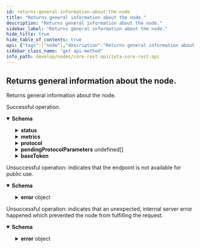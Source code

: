 ```yaml
---
id: returns-general-information-about-the-node
title: "Returns general information about the node."
description: "Returns general information about the node."
sidebar_label: "Returns general information about the node."
hide_title: true
hide_table_of_contents: true
api: {"tags":["node"],"description":"Returns general information about the node.","responses":{"200":{"description":"Successful operation.","content":{"application/json":{"schema":{"description":"Returns general information about the node.","properties":{"name":{"type":"string","description":"The name of the node."},"version":{"type":"string","description":"The semantic version of the node."},"status":{"description":"Status of the node.","properties":{"isHealthy":{"type":"boolean","description":"Tells whether the node is healthy or not."},"latestMilestone":{"type":"object","description":"Information about the latest seen milestone.","properties":{"index":{"type":"integer","description":"The index of the latest seen milestone."},"timestamp":{"type":"integer","description":"The timestamp of the latest seen milestone."},"milestoneId":{"type":"string","description":"The Milestone ID of the latest seen milestone. Hex-encoded with 0x prefix."}},"required":["index"]},"confirmedMilestone":{"type":"object","description":"Information about the latest confirmed milestone.","properties":{"index":{"type":"integer","description":"The index of the latest confirmed milestone."},"timestamp":{"type":"integer","description":"The timestamp of the latest confirmed milestone."},"milestoneId":{"type":"string","description":"The Milestone ID of the latest confirmed milestone. Hex-encoded with 0x prefix."}},"required":["index"]},"pruningIndex":{"type":"integer","description":"The index of the milestone before which the tangle history is pruned."}},"required":["isHealthy","latestMilestone","confirmedMilestone","pruningIndex"]},"metrics":{"description":"Node metrics.","properties":{"blocksPerSecond":{"description":"The current rate of new blocks per second.","type":"number","format":"float"},"referencedBlocksPerSecond":{"description":"The current rate of referenced blocks per second.","type":"number","format":"float"},"referencedRate":{"description":"The ratio of referenced blocks in relation to new blocks of the last confirmed milestone.","type":"number","format":"float"}},"required":["blocksPerSecond","referencedBlocksPerSecond","referencedRate"]},"supportedProtocolVersions":{"type":"array","description":"The supported protocol versions.","items":{"type":"integer"}},"protocol":{"description":"Protocol parameters.","properties":{"networkName":{"type":"string","description":"The Name of the network from which the networkId is derived."},"bech32Hrp":{"type":"string","description":"Tells whether the node supports mainnet or testnet addresses. Value `iota` indicates that the node supports mainnet addresses. Value `atoi` indicates that the node supports testnet addresses."},"tokenSupply":{"type":"string","description":"Current supply of base token. Plain string encoded number."},"version":{"type":"integer","description":"Protocol version used by the network."},"minPowScore":{"description":"The Proof-of-Work difficulty for a block to be sent over the network to mitigate spam.","type":"number","format":"float"},"belowMaxDepth":{"description":"The below max depth parameter of the network. New blocks can not reference parents that are more than belowMaxDepth old wrt the current milestone index. belowMaxDepth is the maximum allowed delta value between Oldest Cone Root Index (OCRI) of a given block in relation to the current Confirmed Milestone Index (CMI) before it gets lazy.","type":"integer"},"rentStructure":{"description":"The rent structure according to TIP-19.","properties":{"vByteCost":{"description":"Defines the rent of a single virtual byte denoted in IOTA tokens.","type":"integer"},"vByteFactorData":{"description":"Defines the factor to be used for data only fields.","type":"integer"},"vByteFactoKey":{"description":"Defines the factor to be used for key/lookup generating fields.","type":"integer"}},"required":["vByteCost","vByteFactorData","vByteFactoKey"]}},"required":["networkName","bech32Hrp","tokenSupply","protocolVersion","minPowScore","belowMaxDepth","rentStructure","version"]},"pendingProtocolParameters":{"description":"Pending protocol parameters.","type":"array","items":{"description":"Defines changing protocol parameters in a milestone.","properties":{"type":{"type":"integer","description":"Defines the type of MilestoneOpt."},"targetMilestoneIndex":{"type":"integer","description":"The milestone index at which these protocol parameters become active."},"protocolVersion":{"type":"integer","description":"The to be applied protocol version."},"params":{"type":"string","description":"The protocol parameters in binary form. Hex-encoded with 0x prefix."}},"required":["type","targetMilestoneIndex","protocolVersion","params"]}},"baseToken":{"description":"Gives info about the base token the network uses.","properties":{"name":{"type":"string","description":"The name of the base token of the network."},"tickerSymbol":{"type":"string","description":"Ticker symbol of the token to be displayed on trading platforms."},"unit":{"type":"string","description":"The primary unit of the token."},"decimals":{"type":"integer","description":"Number of decimals the primary unit is divisible up to."},"subunit":{"type":"string","description":"The name of the smallest possible denomination of the primary unit. subunit * 10^decimals = unit"},"useMetricPrefix":{"type":"boolean","description":"Whether to use metric prefixes for displaying unit."}},"required":["name","tickerSymbol","unit","decimals","useMetricPrefix"]},"features":{"description":"The features that are supported by the node. For example, a node could support the Proof-of-Work (pow) feature, which would allow the Proof-of-Work to be performed by the node itself. All features must be lowercase.","type":"array","items":{"type":"string"}}},"required":["name","version","status","metrics","supportedProtocolVersions","protocol","pendingProtocolParameters","baseToken","features"]},"examples":{"IOTA":{"value":{"name":"HORNET","version":"0.6.0-alpha","status":{"isHealthy":true,"latestMilestone":{"index":480,"timestamp":1617802102,"milestoneId":"0xb59ff329113b0da14343707450cb28d41fa18b295deabc4beb3fc1b6e70f9d9e"},"confirmedMilestone":{"index":480,"timestamp":1617802102,"milestoneId":"0xb59ff329113b0da14343707450cb28d41fa18b295deabc4beb3fc1b6e70f9d9e"},"pruningIndex":0},"metrics":{"blocksPerSecond":17,"referencedBlocksPerSecond":16.8,"referencedRate":98.82352941176471},"supportedProtocolVersions":[2,3],"protocol":{"networkName":"iota-testnet","bech32Hrp":"atoi","tokenSupply":"2779530283277761","version":2,"minPowScore":1000,"belowMaxDepth":15,"rentStructure":{"vByteCost":500,"vByteFactorData":1,"vByteFactorKey":10}},"pendingProtocolParameters":[{"type":1,"targetMilestoneIndex":480,"protocolVersion":2,"params":"0x03040560405060703940304956896"},{"type":1,"targetMilestoneIndex":485,"protocolVersion":2,"params":"0x03040503045950393045930239392"},{"type":1,"targetMilestoneIndex":490,"protocolVersion":2,"params":"0x02010290394032948950303939482"}],"baseToken":{"name":"IOTA","tickerSymbol":"MIOTA","unit":"IOTA","decimals":0,"useMetricPrefix":true},"features":["pow"]}},"Shimmer":{"value":{"name":"HORNET","version":"2.0.0-alpha8","status":{"isHealthy":true,"latestMilestone":{"index":480,"timestamp":1617802102,"milestoneId":"0xb59ff329113b0da14343707450cb28d41fa18b295deabc4beb3fc1b6e70f9d9e"},"confirmedMilestone":{"index":480,"timestamp":1617802102,"milestoneId":"0xb59ff329113b0da14343707450cb28d41fa18b295deabc4beb3fc1b6e70f9d9e"},"pruningIndex":0},"metrics":{"blocksPerSecond":17,"referencedBlocksPerSecond":16.8,"referencedRate":98.82352941176471},"supportedProtocolVersions":[2,3],"protocol":{"networkName":"shimmer-testnet","bech32Hrp":"rms","tokenSupply":"2779530283277761","version":2,"minPowScore":1000,"belowMaxDepth":15,"rentStructure":{"vByteCost":500,"vByteFactorData":1,"vByteFactorKey":10}},"pendingProtocolParameters":[{"type":1,"targetMilestoneIndex":480,"protocolVersion":2,"params":"0x03040560405060703940304956896"},{"type":1,"targetMilestoneIndex":485,"protocolVersion":2,"params":"0x03040503045950393045930239392"},{"type":1,"targetMilestoneIndex":490,"protocolVersion":2,"params":"0x02010290394032948950303939482"}],"baseToken":{"name":"Shimmer","tickerSymbol":"SMR","unit":"SMR","decimals":6,"subunit":"glow","useMetricPrefix":false},"features":["pow"]}}}}}},"403":{"description":"Unsuccessful operation: indicates that the endpoint is not available for public use.","content":{"application/json":{"schema":{"description":"Indicates that this endpoint is not available for public use.","allOf":[{"description":"The error format.","properties":{"error":{"type":"object","properties":{"code":{"type":"string","description":"The application error code."},"message":{"type":"string","description":"The error reason."}},"required":["code","message"]}},"required":["error"]}],"example":{"error":{"code":403,"message":"not available for public use"}}}}}},"500":{"description":"Unsuccessful operation: indicates that an unexpected, internal server error happened which prevented the node from fulfilling the request.","content":{"application/json":{"schema":{"description":"Indicates that the server encountered an unexpected condition, which prevented it from fulfilling the request by the client.","allOf":[{"description":"The error format.","properties":{"error":{"type":"object","properties":{"code":{"type":"string","description":"The application error code."},"message":{"type":"string","description":"The error reason."}},"required":["code","message"]}},"required":["error"]}],"example":{"error":{"code":500,"message":"internal server error"}}}}}}},"method":"get","path":"/api/core/v2/info","servers":[{"url":"http://127.0.0.1:14265"}],"info":{"title":"IOTA CORE REST API","description":"This document specifies the REST API for IOTA CORE node software.","contact":{"email":"contact@iota.org"},"license":{"name":"Apache 2.0","url":"http://www.apache.org/licenses/LICENSE-2.0.html"},"version":"2.0.0"},"postman":{"name":"Returns general information about the node.","description":{"content":"Returns general information about the node.","type":"text/plain"},"url":{"path":["api","core","v2","info"],"host":["{{baseUrl}}"],"query":[],"variable":[]},"header":[{"key":"Accept","value":"application/json"}],"method":"GET"}}
sidebar_class_name: "get api-method"
info_path: develop/nodes/core-rest-api/iota-core-rest-api
---
```



## Returns general information about the node.



Returns general information about the node.

<div><ApiTabs><TabItem label={"200"} value={"200"}><div>

Successful operation.

</div><div><MimeTabs schemaType={"response"}><TabItem label={"application/json"} value={"application/json"}><SchemaTabs><TabItem label={"Schema"} value={"Schema"}><details style={{}} data-collapsed={false} open={true}><summary style={{"textAlign":"left"}}><strong>Schema</strong></summary><div style={{"textAlign":"left","marginLeft":"1rem"}}></div><ul style={{"marginLeft":"1rem"}}><SchemaItem collapsible={false} name={"name"} required={false} schemaDescription={"The name of the node."} schemaName={"string"} qualifierMessage={undefined} defaultValue={undefined}></SchemaItem><SchemaItem collapsible={false} name={"version"} required={false} schemaDescription={"The semantic version of the node."} schemaName={"string"} qualifierMessage={undefined} defaultValue={undefined}></SchemaItem><SchemaItem collapsible={true} className={"schemaItem"}><details style={{}}><summary style={{}}><strong>status</strong><span style={{"opacity":"0.6"}}> </span></summary><div style={{"marginLeft":"1rem"}}><div style={{"marginTop":".5rem","marginBottom":".5rem"}}>

Status of the node.

</div><SchemaItem collapsible={false} name={"isHealthy"} required={false} schemaDescription={"Tells whether the node is healthy or not."} schemaName={"boolean"} qualifierMessage={undefined} defaultValue={undefined}></SchemaItem><SchemaItem collapsible={true} className={"schemaItem"}><details style={{}}><summary style={{}}><strong>latestMilestone</strong><span style={{"opacity":"0.6"}}> object</span></summary><div style={{"marginLeft":"1rem"}}><div style={{"marginTop":".5rem","marginBottom":".5rem"}}>

Information about the latest seen milestone.

</div><SchemaItem collapsible={false} name={"index"} required={false} schemaDescription={"The index of the latest seen milestone."} schemaName={"integer"} qualifierMessage={undefined} defaultValue={undefined}></SchemaItem><SchemaItem collapsible={false} name={"timestamp"} required={false} schemaDescription={"The timestamp of the latest seen milestone."} schemaName={"integer"} qualifierMessage={undefined} defaultValue={undefined}></SchemaItem><SchemaItem collapsible={false} name={"milestoneId"} required={false} schemaDescription={"The Milestone ID of the latest seen milestone. Hex-encoded with 0x prefix."} schemaName={"string"} qualifierMessage={undefined} defaultValue={undefined}></SchemaItem></div></details></SchemaItem><SchemaItem collapsible={true} className={"schemaItem"}><details style={{}}><summary style={{}}><strong>confirmedMilestone</strong><span style={{"opacity":"0.6"}}> object</span></summary><div style={{"marginLeft":"1rem"}}><div style={{"marginTop":".5rem","marginBottom":".5rem"}}>

Information about the latest confirmed milestone.

</div><SchemaItem collapsible={false} name={"index"} required={false} schemaDescription={"The index of the latest confirmed milestone."} schemaName={"integer"} qualifierMessage={undefined} defaultValue={undefined}></SchemaItem><SchemaItem collapsible={false} name={"timestamp"} required={false} schemaDescription={"The timestamp of the latest confirmed milestone."} schemaName={"integer"} qualifierMessage={undefined} defaultValue={undefined}></SchemaItem><SchemaItem collapsible={false} name={"milestoneId"} required={false} schemaDescription={"The Milestone ID of the latest confirmed milestone. Hex-encoded with 0x prefix."} schemaName={"string"} qualifierMessage={undefined} defaultValue={undefined}></SchemaItem></div></details></SchemaItem><SchemaItem collapsible={false} name={"pruningIndex"} required={false} schemaDescription={"The index of the milestone before which the tangle history is pruned."} schemaName={"integer"} qualifierMessage={undefined} defaultValue={undefined}></SchemaItem></div></details></SchemaItem><SchemaItem collapsible={true} className={"schemaItem"}><details style={{}}><summary style={{}}><strong>metrics</strong><span style={{"opacity":"0.6"}}> </span></summary><div style={{"marginLeft":"1rem"}}><div style={{"marginTop":".5rem","marginBottom":".5rem"}}>

Node metrics.

</div><SchemaItem collapsible={false} name={"blocksPerSecond"} required={false} schemaDescription={"The current rate of new blocks per second."} schemaName={"float"} qualifierMessage={undefined} defaultValue={undefined}></SchemaItem><SchemaItem collapsible={false} name={"referencedBlocksPerSecond"} required={false} schemaDescription={"The current rate of referenced blocks per second."} schemaName={"float"} qualifierMessage={undefined} defaultValue={undefined}></SchemaItem><SchemaItem collapsible={false} name={"referencedRate"} required={false} schemaDescription={"The ratio of referenced blocks in relation to new blocks of the last confirmed milestone."} schemaName={"float"} qualifierMessage={undefined} defaultValue={undefined}></SchemaItem></div></details></SchemaItem><SchemaItem collapsible={false} name={"supportedProtocolVersions"} required={false} schemaDescription={"The supported protocol versions."} schemaName={"integer[]"} qualifierMessage={undefined} defaultValue={undefined}></SchemaItem><SchemaItem collapsible={true} className={"schemaItem"}><details style={{}}><summary style={{}}><strong>protocol</strong><span style={{"opacity":"0.6"}}> </span></summary><div style={{"marginLeft":"1rem"}}><div style={{"marginTop":".5rem","marginBottom":".5rem"}}>

Protocol parameters.

</div><SchemaItem collapsible={false} name={"networkName"} required={false} schemaDescription={"The Name of the network from which the networkId is derived."} schemaName={"string"} qualifierMessage={undefined} defaultValue={undefined}></SchemaItem><SchemaItem collapsible={false} name={"bech32Hrp"} required={false} schemaDescription={"Tells whether the node supports mainnet or testnet addresses. Value `iota` indicates that the node supports mainnet addresses. Value `atoi` indicates that the node supports testnet addresses."} schemaName={"string"} qualifierMessage={undefined} defaultValue={undefined}></SchemaItem><SchemaItem collapsible={false} name={"tokenSupply"} required={false} schemaDescription={"Current supply of base token. Plain string encoded number."} schemaName={"string"} qualifierMessage={undefined} defaultValue={undefined}></SchemaItem><SchemaItem collapsible={false} name={"version"} required={false} schemaDescription={"Protocol version used by the network."} schemaName={"integer"} qualifierMessage={undefined} defaultValue={undefined}></SchemaItem><SchemaItem collapsible={false} name={"minPowScore"} required={false} schemaDescription={"The Proof-of-Work difficulty for a block to be sent over the network to mitigate spam."} schemaName={"float"} qualifierMessage={undefined} defaultValue={undefined}></SchemaItem><SchemaItem collapsible={false} name={"belowMaxDepth"} required={false} schemaDescription={"The below max depth parameter of the network. New blocks can not reference parents that are more than belowMaxDepth old wrt the current milestone index. belowMaxDepth is the maximum allowed delta value between Oldest Cone Root Index (OCRI) of a given block in relation to the current Confirmed Milestone Index (CMI) before it gets lazy."} schemaName={"integer"} qualifierMessage={undefined} defaultValue={undefined}></SchemaItem><SchemaItem collapsible={true} className={"schemaItem"}><details style={{}}><summary style={{}}><strong>rentStructure</strong><span style={{"opacity":"0.6"}}> </span></summary><div style={{"marginLeft":"1rem"}}><div style={{"marginTop":".5rem","marginBottom":".5rem"}}>

The rent structure according to TIP-19.

</div><SchemaItem collapsible={false} name={"vByteCost"} required={false} schemaDescription={"Defines the rent of a single virtual byte denoted in IOTA tokens."} schemaName={"integer"} qualifierMessage={undefined} defaultValue={undefined}></SchemaItem><SchemaItem collapsible={false} name={"vByteFactorData"} required={false} schemaDescription={"Defines the factor to be used for data only fields."} schemaName={"integer"} qualifierMessage={undefined} defaultValue={undefined}></SchemaItem><SchemaItem collapsible={false} name={"vByteFactoKey"} required={false} schemaDescription={"Defines the factor to be used for key/lookup generating fields."} schemaName={"integer"} qualifierMessage={undefined} defaultValue={undefined}></SchemaItem></div></details></SchemaItem></div></details></SchemaItem><SchemaItem collapsible={true} className={"schemaItem"}><details style={{}}><summary style={{}}><strong>pendingProtocolParameters</strong><span style={{"opacity":"0.6"}}> undefined[]</span></summary><div style={{"marginLeft":"1rem"}}><div style={{"marginTop":".5rem","marginBottom":".5rem"}}>

Pending protocol parameters.

</div><SchemaItem collapsible={false} name={"type"} required={false} schemaDescription={"Defines the type of MilestoneOpt."} schemaName={"integer"} qualifierMessage={undefined} defaultValue={undefined}></SchemaItem><SchemaItem collapsible={false} name={"targetMilestoneIndex"} required={false} schemaDescription={"The milestone index at which these protocol parameters become active."} schemaName={"integer"} qualifierMessage={undefined} defaultValue={undefined}></SchemaItem><SchemaItem collapsible={false} name={"protocolVersion"} required={false} schemaDescription={"The to be applied protocol version."} schemaName={"integer"} qualifierMessage={undefined} defaultValue={undefined}></SchemaItem><SchemaItem collapsible={false} name={"params"} required={false} schemaDescription={"The protocol parameters in binary form. Hex-encoded with 0x prefix."} schemaName={"string"} qualifierMessage={undefined} defaultValue={undefined}></SchemaItem></div></details></SchemaItem><SchemaItem collapsible={true} className={"schemaItem"}><details style={{}}><summary style={{}}><strong>baseToken</strong><span style={{"opacity":"0.6"}}> </span></summary><div style={{"marginLeft":"1rem"}}><div style={{"marginTop":".5rem","marginBottom":".5rem"}}>

Gives info about the base token the network uses.

</div><SchemaItem collapsible={false} name={"name"} required={false} schemaDescription={"The name of the base token of the network."} schemaName={"string"} qualifierMessage={undefined} defaultValue={undefined}></SchemaItem><SchemaItem collapsible={false} name={"tickerSymbol"} required={false} schemaDescription={"Ticker symbol of the token to be displayed on trading platforms."} schemaName={"string"} qualifierMessage={undefined} defaultValue={undefined}></SchemaItem><SchemaItem collapsible={false} name={"unit"} required={false} schemaDescription={"The primary unit of the token."} schemaName={"string"} qualifierMessage={undefined} defaultValue={undefined}></SchemaItem><SchemaItem collapsible={false} name={"decimals"} required={false} schemaDescription={"Number of decimals the primary unit is divisible up to."} schemaName={"integer"} qualifierMessage={undefined} defaultValue={undefined}></SchemaItem><SchemaItem collapsible={false} name={"subunit"} required={false} schemaDescription={"The name of the smallest possible denomination of the primary unit. subunit * 10^decimals = unit"} schemaName={"string"} qualifierMessage={undefined} defaultValue={undefined}></SchemaItem><SchemaItem collapsible={false} name={"useMetricPrefix"} required={false} schemaDescription={"Whether to use metric prefixes for displaying unit."} schemaName={"boolean"} qualifierMessage={undefined} defaultValue={undefined}></SchemaItem></div></details></SchemaItem><SchemaItem collapsible={false} name={"features"} required={false} schemaDescription={"The features that are supported by the node. For example, a node could support the Proof-of-Work (pow) feature, which would allow the Proof-of-Work to be performed by the node itself. All features must be lowercase."} schemaName={"string[]"} qualifierMessage={undefined} defaultValue={undefined}></SchemaItem></ul></details></TabItem><TabItem label={"Example (from schema)"} value={"Example (from schema)"}><ResponseSamples responseExample={"{\n  \"name\": \"string\",\n  \"version\": \"string\",\n  \"status\": {\n    \"isHealthy\": true,\n    \"latestMilestone\": {\n      \"index\": 0,\n      \"timestamp\": 0,\n      \"milestoneId\": \"string\"\n    },\n    \"confirmedMilestone\": {\n      \"index\": 0,\n      \"timestamp\": 0,\n      \"milestoneId\": \"string\"\n    },\n    \"pruningIndex\": 0\n  },\n  \"metrics\": {\n    \"blocksPerSecond\": 0,\n    \"referencedBlocksPerSecond\": 0,\n    \"referencedRate\": 0\n  },\n  \"supportedProtocolVersions\": [\n    0\n  ],\n  \"protocol\": {\n    \"networkName\": \"string\",\n    \"bech32Hrp\": \"string\",\n    \"tokenSupply\": \"string\",\n    \"version\": 0,\n    \"minPowScore\": 0,\n    \"belowMaxDepth\": 0,\n    \"rentStructure\": {\n      \"vByteCost\": 0,\n      \"vByteFactorData\": 0,\n      \"vByteFactoKey\": 0\n    }\n  },\n  \"pendingProtocolParameters\": [\n    {\n      \"type\": 0,\n      \"targetMilestoneIndex\": 0,\n      \"protocolVersion\": 0,\n      \"params\": \"string\"\n    }\n  ],\n  \"baseToken\": {\n    \"name\": \"string\",\n    \"tickerSymbol\": \"string\",\n    \"unit\": \"string\",\n    \"decimals\": 0,\n    \"subunit\": \"string\",\n    \"useMetricPrefix\": true\n  },\n  \"features\": [\n    \"string\"\n  ]\n}"} language={"json"}></ResponseSamples></TabItem><TabItem label={" I O T A"} value={" I O T A"}><ResponseSamples responseExample={"{\n  \"name\": \"HORNET\",\n  \"version\": \"0.6.0-alpha\",\n  \"status\": {\n    \"isHealthy\": true,\n    \"latestMilestone\": {\n      \"index\": 480,\n      \"timestamp\": 1617802102,\n      \"milestoneId\": \"0xb59ff329113b0da14343707450cb28d41fa18b295deabc4beb3fc1b6e70f9d9e\"\n    },\n    \"confirmedMilestone\": {\n      \"index\": 480,\n      \"timestamp\": 1617802102,\n      \"milestoneId\": \"0xb59ff329113b0da14343707450cb28d41fa18b295deabc4beb3fc1b6e70f9d9e\"\n    },\n    \"pruningIndex\": 0\n  },\n  \"metrics\": {\n    \"blocksPerSecond\": 17,\n    \"referencedBlocksPerSecond\": 16.8,\n    \"referencedRate\": 98.82352941176471\n  },\n  \"supportedProtocolVersions\": [\n    2,\n    3\n  ],\n  \"protocol\": {\n    \"networkName\": \"iota-testnet\",\n    \"bech32Hrp\": \"atoi\",\n    \"tokenSupply\": \"2779530283277761\",\n    \"version\": 2,\n    \"minPowScore\": 1000,\n    \"belowMaxDepth\": 15,\n    \"rentStructure\": {\n      \"vByteCost\": 500,\n      \"vByteFactorData\": 1,\n      \"vByteFactorKey\": 10\n    }\n  },\n  \"pendingProtocolParameters\": [\n    {\n      \"type\": 1,\n      \"targetMilestoneIndex\": 480,\n      \"protocolVersion\": 2,\n      \"params\": \"0x03040560405060703940304956896\"\n    },\n    {\n      \"type\": 1,\n      \"targetMilestoneIndex\": 485,\n      \"protocolVersion\": 2,\n      \"params\": \"0x03040503045950393045930239392\"\n    },\n    {\n      \"type\": 1,\n      \"targetMilestoneIndex\": 490,\n      \"protocolVersion\": 2,\n      \"params\": \"0x02010290394032948950303939482\"\n    }\n  ],\n  \"baseToken\": {\n    \"name\": \"IOTA\",\n    \"tickerSymbol\": \"MIOTA\",\n    \"unit\": \"IOTA\",\n    \"decimals\": 0,\n    \"useMetricPrefix\": true\n  },\n  \"features\": [\n    \"pow\"\n  ]\n}"} language={"json"}></ResponseSamples></TabItem><TabItem label={" Shimmer"} value={" Shimmer"}><ResponseSamples responseExample={"{\n  \"name\": \"HORNET\",\n  \"version\": \"2.0.0-alpha8\",\n  \"status\": {\n    \"isHealthy\": true,\n    \"latestMilestone\": {\n      \"index\": 480,\n      \"timestamp\": 1617802102,\n      \"milestoneId\": \"0xb59ff329113b0da14343707450cb28d41fa18b295deabc4beb3fc1b6e70f9d9e\"\n    },\n    \"confirmedMilestone\": {\n      \"index\": 480,\n      \"timestamp\": 1617802102,\n      \"milestoneId\": \"0xb59ff329113b0da14343707450cb28d41fa18b295deabc4beb3fc1b6e70f9d9e\"\n    },\n    \"pruningIndex\": 0\n  },\n  \"metrics\": {\n    \"blocksPerSecond\": 17,\n    \"referencedBlocksPerSecond\": 16.8,\n    \"referencedRate\": 98.82352941176471\n  },\n  \"supportedProtocolVersions\": [\n    2,\n    3\n  ],\n  \"protocol\": {\n    \"networkName\": \"shimmer-testnet\",\n    \"bech32Hrp\": \"rms\",\n    \"tokenSupply\": \"2779530283277761\",\n    \"version\": 2,\n    \"minPowScore\": 1000,\n    \"belowMaxDepth\": 15,\n    \"rentStructure\": {\n      \"vByteCost\": 500,\n      \"vByteFactorData\": 1,\n      \"vByteFactorKey\": 10\n    }\n  },\n  \"pendingProtocolParameters\": [\n    {\n      \"type\": 1,\n      \"targetMilestoneIndex\": 480,\n      \"protocolVersion\": 2,\n      \"params\": \"0x03040560405060703940304956896\"\n    },\n    {\n      \"type\": 1,\n      \"targetMilestoneIndex\": 485,\n      \"protocolVersion\": 2,\n      \"params\": \"0x03040503045950393045930239392\"\n    },\n    {\n      \"type\": 1,\n      \"targetMilestoneIndex\": 490,\n      \"protocolVersion\": 2,\n      \"params\": \"0x02010290394032948950303939482\"\n    }\n  ],\n  \"baseToken\": {\n    \"name\": \"Shimmer\",\n    \"tickerSymbol\": \"SMR\",\n    \"unit\": \"SMR\",\n    \"decimals\": 6,\n    \"subunit\": \"glow\",\n    \"useMetricPrefix\": false\n  },\n  \"features\": [\n    \"pow\"\n  ]\n}"} language={"json"}></ResponseSamples></TabItem></SchemaTabs></TabItem></MimeTabs></div></TabItem><TabItem label={"403"} value={"403"}><div>

Unsuccessful operation: indicates that the endpoint is not available for public use.

</div><div><MimeTabs schemaType={"response"}><TabItem label={"application/json"} value={"application/json"}><SchemaTabs><TabItem label={"Schema"} value={"Schema"}><details style={{}} data-collapsed={false} open={true}><summary style={{"textAlign":"left"}}><strong>Schema</strong></summary><div style={{"textAlign":"left","marginLeft":"1rem"}}></div><ul style={{"marginLeft":"1rem"}}><SchemaItem collapsible={true} className={"schemaItem"}><details style={{}}><summary style={{}}><strong>error</strong><span style={{"opacity":"0.6"}}> object</span></summary><div style={{"marginLeft":"1rem"}}><SchemaItem collapsible={false} name={"code"} required={false} schemaDescription={"The application error code."} schemaName={"string"} qualifierMessage={undefined} defaultValue={undefined}></SchemaItem><SchemaItem collapsible={false} name={"message"} required={false} schemaDescription={"The error reason."} schemaName={"string"} qualifierMessage={undefined} defaultValue={undefined}></SchemaItem></div></details></SchemaItem></ul></details></TabItem><TabItem label={"Example (from schema)"} value={"Example (from schema)"}><ResponseSamples responseExample={"{\n  \"error\": {\n    \"code\": 403,\n    \"message\": \"not available for public use\"\n  }\n}"} language={"json"}></ResponseSamples></TabItem></SchemaTabs></TabItem></MimeTabs></div></TabItem><TabItem label={"500"} value={"500"}><div>

Unsuccessful operation: indicates that an unexpected, internal server error happened which prevented the node from fulfilling the request.

</div><div><MimeTabs schemaType={"response"}><TabItem label={"application/json"} value={"application/json"}><SchemaTabs><TabItem label={"Schema"} value={"Schema"}><details style={{}} data-collapsed={false} open={true}><summary style={{"textAlign":"left"}}><strong>Schema</strong></summary><div style={{"textAlign":"left","marginLeft":"1rem"}}></div><ul style={{"marginLeft":"1rem"}}><SchemaItem collapsible={true} className={"schemaItem"}><details style={{}}><summary style={{}}><strong>error</strong><span style={{"opacity":"0.6"}}> object</span></summary><div style={{"marginLeft":"1rem"}}><SchemaItem collapsible={false} name={"code"} required={false} schemaDescription={"The application error code."} schemaName={"string"} qualifierMessage={undefined} defaultValue={undefined}></SchemaItem><SchemaItem collapsible={false} name={"message"} required={false} schemaDescription={"The error reason."} schemaName={"string"} qualifierMessage={undefined} defaultValue={undefined}></SchemaItem></div></details></SchemaItem></ul></details></TabItem><TabItem label={"Example (from schema)"} value={"Example (from schema)"}><ResponseSamples responseExample={"{\n  \"error\": {\n    \"code\": 500,\n    \"message\": \"internal server error\"\n  }\n}"} language={"json"}></ResponseSamples></TabItem></SchemaTabs></TabItem></MimeTabs></div></TabItem></ApiTabs></div>
      